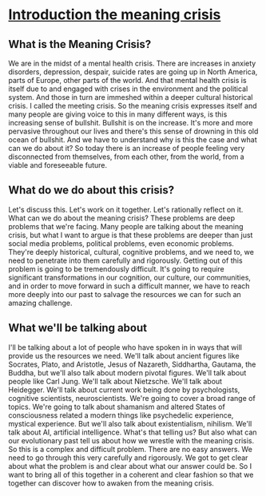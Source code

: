 # [Introduction the meaning crisis](https://www.meaningcrisis.co/the-introduction-to-the-meaning-crisis-series%E2%80%8B/)


<h2>What is the Meaning Crisis?</h2>

We are in the midst of a mental health crisis. There are increases in anxiety disorders, depression, despair, suicide rates are going up in North America, parts of Europe, other parts of the world. And that mental health crisis is itself due to and engaged with crises in the environment and the political system. And those in turn are immeshed within a deeper cultural historical crisis. I called the meeting crisis. So the meaning crisis expresses itself and many people are giving voice to this in many different ways, is this increasing sense of bullshit. Bullshit is on the increase. It's more and more pervasive throughout our lives and there's this sense of drowning in this old ocean of bullshit. And we have to understand why is this the case and what can we do about it? So today there is an increase of people feeling very disconnected from themselves, from each other, from the world, from a viable and foreseeable future.

<h2>What do we do about this crisis?</h2>

Let's discuss this. Let's work on it together. Let's rationally reflect on it. What can we do about the meaning crisis? These problems are deep problems that we're facing. Many people are talking about the meaning crisis, but what I want to argue is that these problems are deeper than just social media problems, political problems, even economic problems. They're deeply historical, cultural, cognitive problems, and we need to, we need to penetrate into them carefully and rigorously. Getting out of this problem is going to be tremendously difficult. It's going to require significant transformations in our cognition, our culture, our communities, and in order to move forward in such a difficult manner, we have to reach more deeply into our past to salvage the resources we can for such an amazing challenge.

<h2>What we'll be talking about</h2>

I'll be talking about a lot of people who have spoken in in ways that will provide us the resources we need. We'll talk about ancient figures like Socrates, Plato, and Aristotle, Jesus of Nazareth, Siddhartha, Gautama, the Buddha, but we'll also talk about modern pivotal figures. We'll talk about people like Carl Jung. We'll talk about Nietzsche. We'll talk about Heidegger. We'll talk about current work being done by psychologists, cognitive scientists, neuroscientists. We're going to cover a broad range of topics. We're going to talk about shamanism and altered States of consciousness related a modern things like psychedelic experience, mystical experience. But we'll also talk about existentialism, nihilism. We'll talk about AI, artificial intelligence. What's that telling us? But also what can our evolutionary past tell us about how we wrestle with the meaning crisis. So this is a complex and difficult problem. There are no easy answers. We need to go through this very carefully and rigorously. We got to get clear about what the problem is and clear about what our answer could be. So I want to bring all of this together in a coherent and clear fashion so that we together can discover how to awaken from the meaning crisis.

